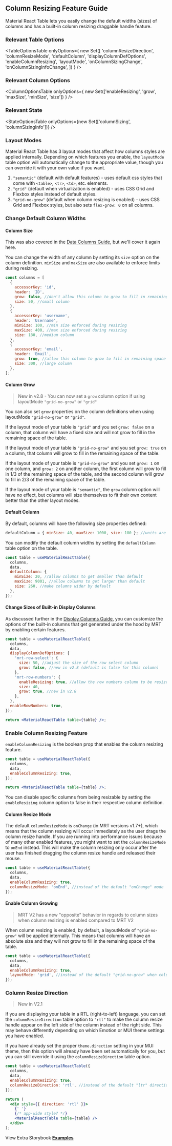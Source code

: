 
<Head>
  <title>{'Column Resizing Guide - Material React Table V2 Docs'}</title>
  <meta
    name="description"
    content="How to use and customize the column resizing features of Material React Table"
  />
</Head>

## Column Resizing Feature Guide

Material React Table lets you easily change the default widths (sizes) of columns and has a built-in column resizing draggable handle feature.

### Relevant Table Options

<TableOptionsTable
  onlyOptions={
    new Set([
      'columnResizeDirection',
      'columnResizeMode',
      'defaultColumn',
      'displayColumnDefOptions',
      'enableColumnResizing',
      'layoutMode',
      'onColumnSizingChange',
      'onColumnSizingInfoChange',
    ])
  }
/>

### Relevant Column Options

<ColumnOptionsTable
  onlyOptions={
    new Set(['enableResizing', 'grow', 'maxSize', 'minSize', 'size'])
  }
/>

### Relevant State

<StateOptionsTable
  onlyOptions={new Set(['columnSizing', 'columnSizingInfo'])}
/>

### Layout Modes

Material React Table has 3 layout modes that affect how columns styles are applied internally. Depending on which features you enable, the `layoutMode` table option will automatically change to the appropriate value, though you can override it with your own value if you want.

1. `"semantic"` (default with default features) - uses default css styles that come with `<table>`, `<tr>`, `<td>`, etc. elements.
2. `"grid"` (default when virtualization is enabled) - uses CSS Grid and Flexbox styles instead of default styles.
3. `"grid-no-grow"` (default when column resizing is enabled) - uses CSS Grid and Flexbox styles, but also sets `flex-grow: 0` on all columns.

### Change Default Column Widths

#### Column Size

This was also covered in the [Data Columns Guide](/docs/guides/data-columns), but we'll cover it again here.

You can change the width of any column by setting its `size` option on the column definition. `minSize` and `maxSize` are also available to enforce limits during resizing.

```jsx
const columns = [
  {
    accessorKey: 'id',
    header: 'ID',
    grow: false, //don't allow this column to grow to fill in remaining space - new in v2.8
    size: 50, //small column
  },
  {
    accessorKey: 'username',
    header: 'Username',
    minSize: 100, //min size enforced during resizing
    maxSize: 400, //max size enforced during resizing
    size: 180, //medium column
  },
  {
    accessorKey: 'email',
    header: 'Email',
    grow: true, //allow this column to grow to fill in remaining space - new in v2.8
    size: 300, //large column
  },
];
```

#### Column Grow

> New in v2.8 - You can now set a `grow` column option if using layoutMode `"grid-no-grow"` or `"grid"`

You can also set `grow` properties on the column definitions when using layoutMode `"grid-no-grow"` or `"grid"`.

If the layout mode of your table is `"grid"` and you set `grow: false` on a column, that column will have a fixed size and will not grow to fill in the remaining space of the table.

If the layout mode of your table is `"grid-no-grow"` and you set `grow: true` on a column, that column will grow to fill in the remaining space of the table.

If the layout mode of your table is `"grid-no-grow"` and you set `grow: 1` on one column, and `grow: 2` on another column, the first column will grow to fill in 1/3 of the remaining space of the table, and the second column will grow to fill in 2/3 of the remaining space of the table.

If the layout mode of your table is `"semantic"`, the `grow` column option will have no effect, but columns will size themselves to fit their own content better than the other layout modes.

#### Default Column

By default, columns will have the following size properties defined:

```jsx
defaultColumn = { minSize: 40, maxSize: 1000, size: 180 }; //units are in px
```

You can modify the default column widths by setting the `defaultColumn` table option on the table.

```jsx
const table = useMaterialReactTable({
  columns,
  data,
  defaultColumn: {
    minSize: 20, //allow columns to get smaller than default
    maxSize: 9001, //allow columns to get larger than default
    size: 260, //make columns wider by default
  },
});
```

#### Change Sizes of Built-in Display Columns

As discussed further in the [Display Columns Guide](/docs/guides/display-columns), you can customize the options of the built-in columns that get generated under the hood by MRT by enabling certain features.

```jsx
const table = useMaterialReactTable({
  columns,
  data,
  displayColumnDefOptions: {
    'mrt-row-select': {
      size: 50, //adjust the size of the row select column
      grow: false, //new in v2.8 (default is false for this column)
    },
    'mrt-row-numbers': {
      enableResizing: true, //allow the row numbers column to be resized
      size: 40,
      grow: true, //new in v2.8
    },
  },
  enableRowNumbers: true,
});

return <MaterialReactTable table={table} />;
```

### Enable Column Resizing Feature

`enableColumnResizing` is the boolean prop that enables the column resizing feature.

```jsx
const table = useMaterialReactTable({
  columns,
  data,
  enableColumnResizing: true,
});

return <MaterialReactTable table={table} />;
```

You can disable specific columns from being resizable by setting the `enableResizing` column option to false in their respective column definition.

#### Column Resize Mode

The default `columnResizeMode` is `onChange` (in MRT versions v1.7+), which means that the column resizing will occur immediately as the user drags the column resize handle. If you are running into performance issues because of many other enabled features, you might want to set the `columnResizeMode` to `onEnd` instead. This will make the column resizing only occur after the user has finished dragging the column resize handle and released their mouse.

```jsx
const table = useMaterialReactTable({
  columns,
  data,
  enableColumnResizing: true,
  columnResizeMode: 'onEnd', //instead of the default "onChange" mode
});
```

<Example />

#### Enable Column Growing

> MRT V2 has a new "opposite" behavior in regards to column sizes when column resizing is enabled compared to MRT V2

When column resizing is enabled, by default, a layoutMode of `"grid-no-grow"` will be applied internally. This means that columns will have an absolute size and they will not grow to fill in the remaining space of the table.

```jsx
const table = useMaterialReactTable({
  columns,
  data,
  enableColumnResizing: true,
  layoutMode: 'grid', //instead of the default "grid-no-grow" when column resizing is enabled
});
```

### Column Resize Direction

> New in V2.1

If you are displaying your table in a RTL (right-to-left) language, you can set the `columnResizeDirection` table option to `"rtl"` to make the column resize handle appear on the left side of the column instead of the right side. This may behave differently depending on which Emotion or MUI theme settings you have enabled.

If you have already set the proper `theme.direction` setting in your MUI theme, then this option will already have been set automatically for you, but you can still override it using the `columnResizeDirection` table option.

```jsx
const table = useMaterialReactTable({
  columns,
  data,
  enableColumnResizing: true,
  columnResizeDirection: 'rtl', //instead of the default "ltr" direction
});

return (
  <div style={{ direction: 'rtl' }}>
    {' '}
    {/* app-wide style? */}
    <MaterialReactTable table={table} />
  </div>
);
```

<RTLExample />

View Extra Storybook **[Examples](https://www.material-react-table.dev/?path=/story/features-column-resizing-examples)**
